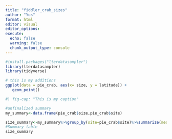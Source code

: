```yaml
---
title: "fiddler_crab_sizes"
author: "Yos"
format: html
editor: visual
editor_options: 
execute: 
  echo: false
  warning: false
  chunk_output_type: console
---
```


```r
#install.packages("lterdatasampler")
library(lterdatasampler)
library(tidyverse)
```

```r
# this is my additions
ggplot(data = pie_crab, aes(x= size, y = latitude)) +
   geom_point()

#| fig-cap: "This is my caption"
```

```r
#unfinalized summary
my_summary<-data.frame(pie_crab$size,pie_crab$site)

size_summary<-my_summary%>%group_by(site=pie_crab$site)%>%summarize(mean=round(mean(pie_crab$size),2),sd=sd(pie_crab$size),count=n())
#Summary table
size_summary
```

